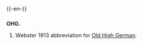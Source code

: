 {{-en-}}

==={{abbreviation}}===
'''OHG.'''
#Webster 1913 abbreviation for [[Old High German]].

{{dontlinkhere}}